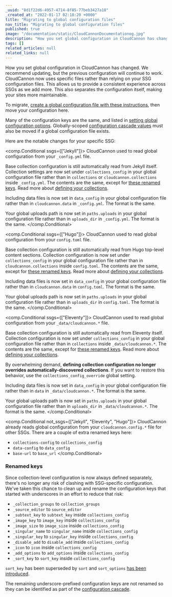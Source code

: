 ```yaml
---
_uuid: "8d1f22d6-4957-4714-8f85-77beb3427a18"
_created_at: "2022-01-17 02:18:20 +0000"
title: "Migrating to global configuration files"
nav_title: "Migrating to global configuration files"
published: true
image: "/documentation/static/CloudCannonDocumentationog.jpg"
description: "How you set global configuration in CloudCannon has changed. We recommend updating, but the previous configuration will continue to work. CloudCannon now uses specific files rather than relying on your SSG configuration files."
tags: []
related_articles: null
related_links: null
---
```


How you set global configuration in CloudCannon has changed. We recommend updating, but the previous configuration will continue to work. CloudCannon now uses specific files rather than relying on your SSG configuration files. This allows us to provide a consistent experience across SSGs as we add more. This also separates the configuration itself, making your sites more maintainable.

To migrate, [create a global configuration file with these instructions](/documentation/articles/setting-global-configuration), then move your configuration here.

Many of the configuration keys are the same, and listed in [setting global configuration options](/documentation/articles/setting-global-configuration/#options). Globally-scoped [configuration cascade values](/documentation/articles/using-the-configuration-cascade) must also be moved if a global configuration file exists.

Here are the notable changes for your specific SSG:



<comp.Conditional ssgs={["Jekyll"]}>
  CloudCannon used to read global configuration from your `_config.yml` file.

  Base collection configuration is still automatically read from Jekyll itself. Collection settings are now set under `collections_config` in your global configuration file rather than in `collections` or `cloudcannon.collections` inside `_config.yml`. The contents are the same, except for [these renamed keys](#renamed-keys). Read more about [defining your collections](/documentation/articles/defining-your-collections).

  Including data files is now set in `data_config` in your global configuration file rather than in `cloudcannon.data` in `_config.yml`. The format is the same.

  Your global uploads path is now set in `paths.uploads` in your global configuration file rather than in `uploads_dir` in `_config.yml`. The format is the same.
</comp.Conditional>



<comp.Conditional ssgs={["Hugo"]}>
  CloudCannon used to read global configuration from your `config.toml` file.

  Base collection configuration is still automatically read from Hugo top-level content sections. Collection configuration is now set under `collections_config` in your global configuration file rather than in `cloudcannon.collections` inside `config.toml`. The contents are the same, except for [these renamed keys](#renamed-keys). Read more about [defining your collections](/documentation/articles/defining-your-collections).

  Including data files is now set in `data_config` in your global configuration file rather than in `cloudcannon.data` in `config.toml`. The format is the same.

  Your global uploads path is now set in `paths.uploads` in your global configuration file rather than in `uploads_dir` in `config.toml`. The format is the same.
</comp.Conditional>



<comp.Conditional ssgs={["Eleventy"]}>
  CloudCannon used to read global configuration from your `_data/cloudcannon.*` file.

  Base collection configuration is still automatically read from Eleventy itself. Collection configuration is now set under `collections_config` in your global configuration file rather than in `collections` inside `_data/cloudcannon.*`. The contents are the same, except for [these renamed keys](#renamed-keys). Read more about [defining your collections](/documentation/articles/defining-your-collections).

  By overwhelming demand, **defining collection configuration no longer overrides automatically-discovered collections**. If you want to restore this behavior, use the `collections_config_override` global setting.

  Including data files is now set in `data_config` in your global configuration file rather than in `data` in `_data/cloudcannon.*`. The format is the same.

  Your global uploads path is now set in `paths.uploads` in your global configuration file rather than in `uploads_dir` in `_data/cloudcannon.*`. The format is the same.
</comp.Conditional>



<comp.Conditional not_ssgs={["Jekyll", "Eleventy", "Hugo"]}>
  CloudCannon already reads global configuration from your `cloudcannon.config.*` file for other SSGs. There are a couple of extra renamed keys here:

  * `collections-config` to `collections_config`
  * `data-config` to `data_config`
  * `base-url` to `base_url`
</comp.Conditional>



### Renamed keys
Since collection-level configuration is now always defined separately, there's no longer any risk of clashing with SSG-specific configuration. We've taken this chance to clean up and rename the configuration keys that started with underscores in an effort to reduce that risk:

* `_collection_groups` to `collection_groups`
* `_source_editor` to `source_editor`
* `_subtext_key` to `subtext_key` inside `collections_config`
* `_image_key` to `image_key` inside `collections_config`
* `_image_size` to `image_size` inside `collections_config`
* `_singular_name` to `singular_name` inside `collections_config`
* `_singular_key` to `singular_key` inside `collections_config`
* `_disable_add` to `disable_add` inside `collections_config`
* `_icon` to `icon` inside `collections_config`
* `_add_options` to `add_options` inside `collections_config`
* `_sort_key` to `sort_key` inside `collections_config`

`sort_key` has been superseded by `sort` and `sort_options` [has been introduced](/documentation/articles/defining-your-collections).

The remaining underscore-prefixed configuration keys are not renamed so they can be identified as part of the [configuration cascade](/documentation/articles/using-the-configuration-cascade).
